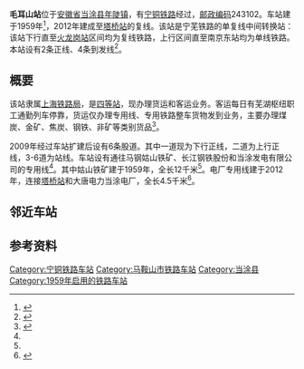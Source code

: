 {{noteTA
|1=zh-cn:始发车次; zh-hk:列車班次;
|2=zh-cn:车次; zh-hk:班次;
}}
{{Infobox China railway station 
|车站名称 = 毛耳山站
|图片=201601毛耳山站Mao'ershan Station.JPG
|车站名称拼音 = Mao'ershan
|英文名称 = Mao'ershan Railway Station
|车站代码 = 30809<ref>{{cite book|title=中华人民共和国铁路车站代码（GB/T 10302-2010）|publisher=中国标准出版社|year=2010|isbn=155066140495|ignore-isbn-error=true|pages=24}}</ref>
|电报码 = MRH
|拼音码 = MES
|车站位置 = [[安徽省|安徽省]][[马鞍山市|马鞍山市]][[当涂县|当涂县]][[年陡镇|年陡镇]]
|坐标={{Coord|31.494507|N|118.445428|E|format=dms|display=inline,title|type:railwaystation_region:CN}}
|归属 = [[中国铁路上海局集团有限公司|中国铁路上海局集团有限公司]]
|车站等级 = [[四等站_(中铁)|四等站]]
|线路 = [[宁铜铁路|宁铜铁路]]
|tracks = 6
}}
'''毛耳山站'''位于[[安徽省|安徽省]][[当涂县|当涂县]][[年陡镇|年陡镇]]，有[[宁铜铁路|宁铜铁路]]经过，[[邮政编码|邮政编码]]243102。车站建于1959年<ref name="dangtu">{{cite book|author=当涂县志编纂委员会|title=当涂县志|publisher=中华书局|year=1996|isbn=7101015743}}</ref>{{rp|222}}，2012年建成至[[塔桥站|塔桥站]]的复线。该站是宁芜铁路的单复线中间转换站：该站下行直至[[火龙岗站|火龙岗站]]区间均为复线铁路，上行区间直至南京东站均为单线铁路。本站设有2条正线、4条到发线<ref name="nw">{{cite web|title=改建铁路宁芜铁路扩能改造工程环境影响报告（征求意见稿）|url=https://whfgw.wuhu.gov.cn/group4/M00/06/60/rBgXDmFpSK-ASjguAL22-druSVQ115.pdf|publisher=中铁第四勘察设计院集团有限公司|year=2021|via=芜湖市人民政府|access-date=2021-11-14|archive-date=2021-11-08|archive-url=https://web.archive.org/web/20211108224508/https://whfgw.wuhu.gov.cn/group4/M00/06/60/rBgXDmFpSK-ASjguAL22-druSVQ115.pdf|dead-url=no}}</ref>。

==概要==
该站隶属[[上海铁路局|上海铁路局]]，是[[四等站_(中铁)|四等站]]，现办理货运和客运业务。客运每日有芜湖枢纽职工通勤列车停靠，货运仅办理专用线、专用铁路整车货物发到业务，主要办理煤炭、金矿、焦炭、钢铁、非矿等类别货品<ref name="95306info">{{cite web|url=http://hyfw.95306.cn/hyinfo/action/FwcszsAction_index?type=1|title=营业站服务信息查询|publisher=中国铁路95306网|access-date=2020-10-10|archive-date=2018-09-14|archive-url=https://web.archive.org/web/20180914133603/http://hyfw.95306.cn/hyinfo/action/FwcszsAction_index?type=1|dead-url=no}}</ref>。

2009年经过车站扩建后设有6条股道。其中一道现为下行正线，二道为上行正线，3-6道为站线。车站设有通往马钢姑山铁矿、长江钢铁股份和当涂发电有限公司的专用线<ref name="95306info"/>。其中姑山铁矿建于1959年，全长12千米<ref name="dangtu"/>{{rp|223}}。电厂专用线建于2012年，连接[[塔桥站|塔桥站]]和大唐电力当涂电厂，全长4.5千米<ref>{{cite journal|author1=张清贵|author2=吴金林|title=邻近营业线施工安全的探讨|work=科技与生活|year=2013}}</ref>。

== 邻近车站 ==
{{start rail box|[[中国铁路|中国铁路]]}}
{{s-inop|[[当涂站|当涂站]]|{{站|南京西}}方向}}
{{s-line|[[宁铜铁路|宁铜铁路]]<br />← 8km 毛耳山站 4km →}}
{{s-inop|[[塔桥站|塔桥站]]|{{站|铜陵西}}方向}}
{{end box}}

== 参考资料 ==
{{Commonscat|Mao'ershan Railway Station (Anhui)}}
{{reflist}}
{{宁铜铁路}}

[[Category:宁铜铁路车站|Category:宁铜铁路车站]]
[[Category:马鞍山市铁路车站|Category:马鞍山市铁路车站]]
[[Category:当涂县|Category:当涂县]]
[[Category:1959年启用的铁路车站|Category:1959年启用的铁路车站]]